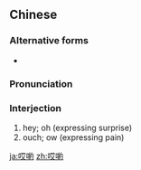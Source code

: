 {{also|哎哟}}
==Chinese==
{{zh-forms|s=哎哟}}

===Alternative forms===
* {{zh-l|哎唷}}

===Pronunciation===
{{zh-pron
|m=āiyō,āiyāo,tl=y
|ma=Zh-aiyo.ogg
|c=aai1 jo1
|cat=intj
}}

===Interjection===
{{zh-interj}}

# hey; oh (expressing surprise)
# ouch; ow (expressing pain)

{{zh-cat|Intermediate}}

[[ja:哎喲]]
[[zh:哎喲]]